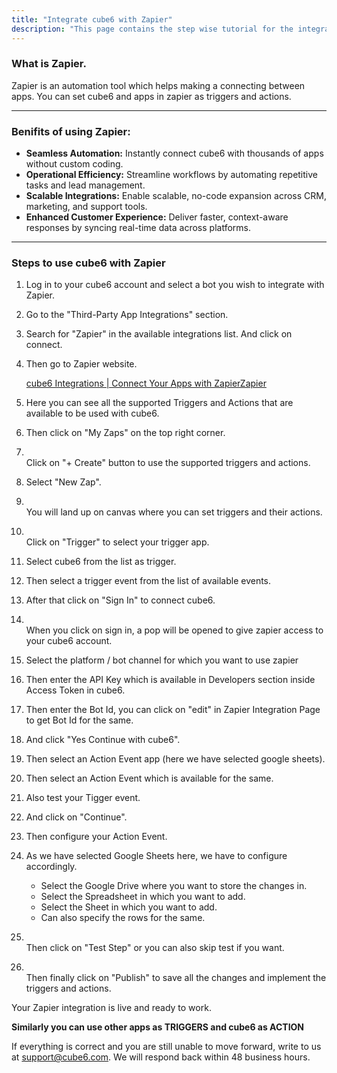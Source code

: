 ```yaml
---
title: "Integrate cube6 with Zapier"
description: "This page contains the step wise tutorial for the integration of Zoho CRM with cube6."
---
```


### **What is Zapier.**

Zapier is an automation tool which helps making a connecting between apps. You can set cube6 and apps in zapier as triggers and actions.

---

### **Benifits of using Zapier:**

- **Seamless Automation:** Instantly connect cube6 with thousands of apps without custom coding.
- **Operational Efficiency:** Streamline workflows by automating repetitive tasks and lead management.
- **Scalable Integrations:** Enable scalable, no-code expansion across CRM, marketing, and support tools.
- **Enhanced Customer Experience:** Deliver faster, context-aware responses by syncing real-time data across platforms.

---

### **Steps to use cube6 with Zapier**

 1. Log in to your cube6 account and select a bot you wish to integrate with Zapier.
 2. Go to the "Third-Party App Integrations" section.
 3. Search for "Zapier" in the available integrations list. And click on connect.
 4. Then go to Zapier website.

    [cube6 Integrations | Connect Your Apps with ZapierZapier](https://zapier.com/apps/cube6/integrations)
 5. Here you can see all the supported Triggers and Actions that are available to be used with cube6.
 6. Then click on "My Zaps" on the top right corner.
 7. \
    Click on "\+ Create" button to use the supported triggers and actions.
 8. Select "New Zap".
 9. \
    You will land up on canvas where you can set triggers and their actions.
10. \
    Click on "Trigger" to select your trigger app.
11. Select cube6 from the list as trigger.
12. Then select a trigger event from the list of available events.
13. After that click on "Sign In" to connect cube6.
14. \
    When you click on sign in, a pop will be opened to give zapier access to your cube6 account.
15. Select the platform / bot channel for which you want to use zapier
16. Then enter the API Key which is available in Developers section inside Access Token in cube6.
17. Then enter the Bot Id, you can click on "edit" in Zapier Integration Page to get Bot Id for the same.
18. And click "Yes Continue with cube6".
19. Then select an Action Event app (here we have selected google sheets).
20. Then select an Action Event which is available for the same.
21. Also test your Tigger event.
22. And click on "Continue".
23. Then configure your Action Event.
24. As we have selected Google Sheets here, we have to configure accordingly.
    - Select the Google Drive where you want to store the changes in.
    - Select the Spreadsheet in which you want to add.
    - Select the Sheet in which you want to add.
    - Can also specify the rows for the same.
25. \
    Then click on "Test Step" or you can also skip test if you want.
26. \
    Then finally click on "Publish" to save all the changes and implement the triggers and actions.

Your Zapier integration is live and ready to work.

**Similarly you can use other apps as TRIGGERS and cube6 as ACTION**

If everything is correct and you are still unable to move forward, write to us at [support@cube6.com](mailto:support@cube6.com). We will respond back within 48 business hours.